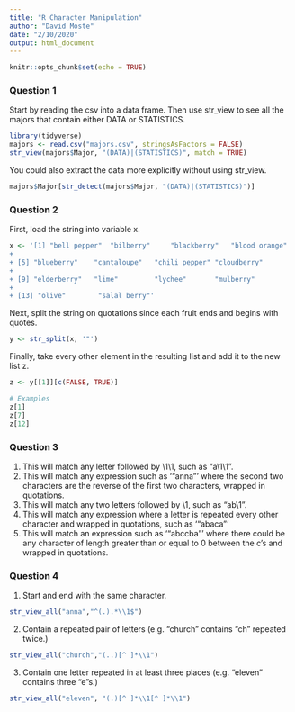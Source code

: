 ```yaml
---
title: "R Character Manipulation"
author: "David Moste"
date: "2/10/2020"
output: html_document
---
```


```r
knitr::opts_chunk$set(echo = TRUE)
```

### Question 1

Start by reading the csv into a data frame. Then use str_view to see all the majors that contain either DATA or STATISTICS.
```r
library(tidyverse)
majors <- read.csv("majors.csv", stringsAsFactors = FALSE)
str_view(majors$Major, "(DATA)|(STATISTICS)", match = TRUE)
```

You could also extract the data more explicitly without using str_view.
```r
majors$Major[str_detect(majors$Major, "(DATA)|(STATISTICS)")]
```

### Question 2
First, load the string into variable x.
```r
x <- '[1] "bell pepper"  "bilberry"     "blackberry"   "blood orange"
+ 
+ [5] "blueberry"    "cantaloupe"   "chili pepper" "cloudberry"  
+ 
+ [9] "elderberry"   "lime"         "lychee"       "mulberry"    
+ 
+ [13] "olive"        "salal berry"'
```

Next, split the string on quotations since each fruit ends and begins with quotes.
```r
y <- str_split(x, '"')
```

Finally, take every other element in the resulting list and add it to the new list z.
```r
z <- y[[1]][c(FALSE, TRUE)]

# Examples
z[1]
z[7]
z[12]
```

### Question 3
1. This will match any letter followed by \1\1, such as "a\1\1". 
2. This will match any expression such as '"anna"' where the second two characters are the reverse of the first two characters, wrapped in quotations.  
3. This will match any two letters followed by \1, such as "ab\1".   
4. This will match any expression where a letter is repeated every other character and wrapped in quotations, such as '"abaca"'  
5. This will match an expression such as '"abccba"' where there could be any character of length greater than or equal to 0 between the c's and wrapped in quotations.  

### Question 4
1. Start and end with the same character.
```r
str_view_all("anna","^(.).*\\1$")
```

2. Contain a repeated pair of letters (e.g. "church" contains "ch" repeated twice.)
```r
str_view_all("church","(..)[^ ]*\\1")
```

3. Contain one letter repeated in at least three places (e.g. "eleven" contains three "e"s.)
```r
str_view_all("eleven", "(.)[^ ]*\\1[^ ]*\\1")
```
